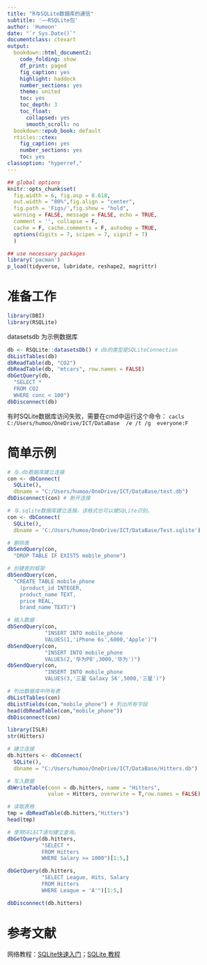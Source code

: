 ```yaml
---
title: "R与SQLite数据库的通信"
subtitle: '——RSQLite包'
author: 'Humoon'
date: "`r Sys.Date()`"
documentclass: ctexart
output:
  bookdown::html_document2:
    code_folding: show
    df_print: paged
    fig_caption: yes
    highlight: haddock
    number_sections: yes
    theme: united
    toc: yes
    toc_depth: 3
    toc_float:
      collapsed: yes
      smooth_scroll: no
  bookdown::epub_book: default
  rticles::ctex:
    fig_caption: yes
    number_sections: yes
    toc: yes
classoption: "hyperref,"
---
```


```r
## global options
knitr::opts_chunk$set(
  fig.width = 6, fig.asp = 0.618,
  out.width = "80%",fig.align = "center",
  fig.path = 'Figs/',fig.show = "hold",
  warning = FALSE, message = FALSE, echo = TRUE, 
  comment = '', collapse = F, 
  cache = F, cache.comments = F, autodep = TRUE,
  options(digits = 7, scipen = 7, signif = 7)
  )

## use necessary packages
library('pacman')
p_load(tidyverse, lubridate, reshape2, magrittr)
```

# 准备工作
```r
library(DBI)
library(RSQLite)
```

datasetsdb 为示例数据库

```r
db <- RSQLite::datasetsDb() # db的类型是SQLiteConnection
dbListTables(db)
dbReadTable(db, "CO2")
dbReadTable(db, "mtcars", row.names = FALSE)
dbGetQuery(db, 
  "SELECT * 
  FROM CO2 
  WHERE conc < 100")
dbDisconnect(db)
```

有时SQLite数据库访问失败，需要在cmd中运行这个命令：
`cacls C:/Users/humoo/OneDrive/ICT/DataBase  /e /t /g  everyone:F`


# 简单示例

```r
# 与.db数据库建立连接
con <- dbConnect(
  SQLite(), 
  dbname = "C:/Users/humoo/OneDrive/ICT/DataBase/test.db") 
dbDisconnect(con) # 断开连接

# 与.sqlite数据库建立连接。该格式也可以被SQLite识别。
con <- dbConnect(
  SQLite(), 
  dbname = 'C:/Users/humoo/OneDrive/ICT/DataBase/Test.sqlite') 

# 删除表
dbSendQuery(con,
  "DROP TABLE IF EXISTS mobile_phone")

# 创建表的框架
dbSendQuery(con,
  "CREATE TABLE mobile_phone
    (product_id INTEGER,
    product_name TEXT,
    price REAL,
    brand_name TEXT)")

# 插入数据
dbSendQuery(con,
            "INSERT INTO mobile_phone
            VALUES(1,'iPhone 6s',6000,'Apple')")
dbSendQuery(con,
            "INSERT INTO mobile_phone
            VALUES(2,'华为P8',3000,'华为')")
dbSendQuery(con,
            "INSERT INTO mobile_phone
            VALUES(3,'三星 Galaxy S6',5000,'三星')")

# 列出数据库中所有表
dbListTables(con)
dbListFields(con,"mobile_phone") # 列出所有字段
head(dbReadTable(con,"mobile_phone"))
dbDisconnect(con)

library(ISLR)
str(Hitters)

# 建立连接
db.hitters <- dbConnect(
  SQLite(),
  dbname = "C:/Users/humoo/OneDrive/ICT/DataBase/Hitters.db")

# 写入数据
dbWriteTable(conn = db.hitters, name = "Hitters", 
             value = Hitters, overwrite = T,row.names = FALSE)

# 读取表格
tmp = dbReadTable(db.hitters,"Hitters")
head(tmp)

# 使用SELECT语句建立查询。
dbGetQuery(db.hitters, 
           "SELECT * 
           FROM Hitters 
           WHERE Salary >= 1000")[1:5,]

dbGetQuery(db.hitters,
           "SELECT League, Hits, Salary 
           FROM Hitters 
           WHERE League = 'A'")[1:5,]

dbDisconnect(db.hitters)
```

# 参考文献

网络教程：[SQLite快速入门](https://www.yiibai.com/sqlite/quick-start.html)；[SQLite 教程](https://www.runoob.com/sqlite/sqlite-tutorial.html)


